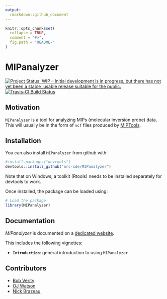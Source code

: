 ```yaml
---
output:
  rmarkdown::github_document
---
```


<!-- README.md is generated from README.Rmd. Please edit that file -->

```r
knitr::opts_chunk$set(
  collapse = TRUE,
  comment = "#>",
  fig.path = "README-"
)
```

# MIPanalyzer

[![Project Status: WIP – Initial development is in progress, but there has not yet been a stable, usable release suitable for the public.](https://www.repostatus.org/badges/latest/wip.svg)](https://www.repostatus.org/#wip)
[![Travis-CI Build Status](https://travis-ci.org/mrc-ide/MIPanalyzer.png?branch=master)](https://travis-ci.org/mrc-ide/MIPanalyzer)


## Motivation

`MIPanalyzer` is a tool for analyzing MIPs (molecular inversion probe) data. This will usually be in the form of `vcf` files produced by [MIPTools](https://github.com/bailey-lab/MIPTools).

## Installation

You can also install `MIPanalyzer` from github with:

```r
#install.packages("devtools")
devtools::install_github("mrc-ide/MIPanalyzer")
```

Note that on Windows, a toolkit (Rtools) needs to be installed separately for devtools to work. 

Once installed, the package can be loaded using:

```r
# Load the package
library(MIPanalyzer)
```

Documentation
-------------

*MIPanalyzer* is documented on a [dedicated
 website](https://mrc-ide.github.io/MIPanalyzer).

This includes the following vignettes:

- **`Introduction`**: general introduction to using `MIPanalyzer`

Contributors
------------
- [Bob Verity](https://github.com/bobverity)
- [OJ Watson](https://github.com/ojwatson)
- [Nick Brazeau](https://github.com/nickbrazeau)

